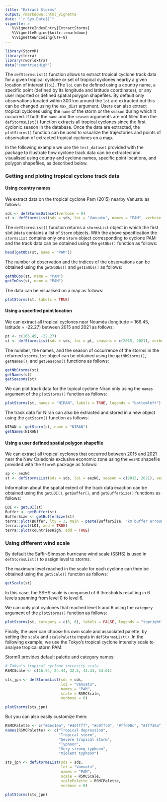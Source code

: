 ```yaml
---
title: "Extract Storms"
output: rmarkdown::html_vignette
date: "`r Sys.Date()`"
vignette: >
   %\VignetteIndexEntry{ExtractStorms}
   %\VignetteEngine{knitr::rmarkdown}
   %\VignetteEncoding{UTF-8}
---
```





``` r
library(StormR)
library(terra)
library(rworldxtra)
data("countriesHigh")
```

The `defStormsList()` function allows to extract tropical cyclone track data for a
given tropical cyclone or set of tropical cyclones nearby a given location of
interest (`loi`). The `loi` can be defined using a country name, a specific
point (defined by its longitude and latitude coordinates), or any user imported
or defined spatial polygon shapefiles. By default only observations located
within 300 km around the `loi` are extracted but this can be changed using the
`max_dist` argument. Users can also extract tropical cyclones using the `name`
of the storm or the `season` during which it occurred. If both the `name` and
the `season` arguments are not filled then the `defStormsList()` function extracts all
tropical cyclones since the first cyclonic season in the database. Once the data
are extracted, the `plotStorms()` function can be used to visualize the
trajectories and points of observation of extracted tropical cyclones on a map.

In the following example we use the `test_dataset` provided with the package to
illustrate how cyclone track data can be extracted and visualised using country
and cyclone names, specific point locations, and polygon shapefiles, as
described below.

### Getting and ploting tropical cyclone track data

#### Using country names

We extract data on the tropical cyclone Pam (2015) nearby Vanuatu as follows:  

``` r
sds <- defStormsDataset(verbose = 0)
st <- defStormsList(sds = sds, loi = "Vanuatu", names = "PAM", verbose = 0)
```

The `defStormsList()` function returns a `stormsList` object in which the first slot
`@data` contains a list of `Storm` objects. With the above specification the
`stormsList` contains only one `Storm` object corresponding to cyclone PAM and
the track data can be obtained using the `getObs()` function as follows:

``` r
head(getObs(st, name = "PAM"))
```

The number of observation and the indices of the observations can be obtained
using the `getNbObs()` and `getInObs()` as follows:

``` r
getNbObs(st, name = "PAM")
getInObs(st, name = "PAM")
```

The data can be visualised on a map as follows:

``` r
plotStorms(st, labels = TRUE)
```

#### Using a specified point location

We can extract all tropical cyclones near Nouméa (longitude = 166.45, latitude =
-22.27) between 2015 and 2021 as follows:

``` r
pt <- c(166.45, -22.27)
st <- defStormsList(sds = sds, loi = pt, seasons = c(2015, 2021), verbose = 0)
```

The number, the names, and the season of occurrence of the storms in the
returned `stormsList` object can be obtained using the `getNbStorms()`,
`getNames()`, and `getSeasons()` functions as follows:

``` r
getNbStorms(st)
getNames(st)
getSeasons(st)
```

We can plot track data for the topical cyclone Niran only using the `names`
argument of the `plotStorms()` function as follows:

``` r
plotStorms(st, names = "NIRAN", labels = TRUE, legends = "bottomleft")
```

The track data for Niran can also be extracted and stored in a new object using
the `getStorm()` function as follows:

``` r
NIRAN <- getStorm(st, name = "NIRAN")
getNames(NIRAN)
```

#### Using a user defined spatial polygon shapefile 

We can extract all tropical cyclones that occurred between 2015 and 2021 near
the New Caledonia exclusive economic zone using the `eezNC` shapefile provided
with the `StormR` package as follows:

``` r
sp <- eezNC
st <- defStormsList(sds = sds, loi = eezNC, season = c(2015, 2021), verbose = 0)
```

Information about the spatial extent of the track data exaction can be obtained
using the `getLOI()`, `getBuffer()`, and `getBufferSize()` functions as follows:

``` r
LOI <- getLOI(st)
Buffer <- getBuffer(st)
BufferSize <- getBufferSize(st)
terra::plot(Buffer, lty = 3, main = paste(BufferSize, "km buffer arround New Caledonian EEZ", sep = " "))
terra::plot(LOI, add = TRUE)
terra::plot(countriesHigh, add = TRUE)
```

### Using different wind scale


By default the Saffir-Simpson hurricane wind scale (SSHS) is used in `defStormsList()`
to assign level to storms.

The maximum level reached in the scale for each cyclone
can then be obtained using the `getScale()` function as follows:

``` r
getScale(st)
```

In this case, the SSHS scale is composed of 6 thresholds resulting in 6 levels
spanning from level 0 to level 6.

We can only plot cyclones that reached level 5 and 6 using the `category`
argument of the `plotStorms()` function as follows:

``` r
plotStorms(st, category = c(5, 6), labels = FALSE, legends = "topright")
```
Finally, the user can choose his own scale and associated palette, by setting the `scale` and `scalePalette` inputs in `defStormsList()`. In the following example, we use the Tokyo's tropical cyclone intensity scale to analyse tropical storm PAM.

StormR provides default palette and category names:

```r
# Tokyo's tropical cyclone intensity scale
RSMCScale <- c(16.94, 24.44, 32.5, 43.33, 53.61)

sts_jpn <- defStormsList(sds = sds,
                         loi = "Vanuatu",
                         names = "PAM",
                         scale = RSMCScale,
                         verbose = 0)

plotStorms(sts_jpn)
```

But you can also easily customize them:
```r
RSMCPalette <- c("#6ec1ea", "#4dffff", "#c0ffc0", "#ffd98c", "#ff738a", "#a188fc")
names(RSMCPalette) <- c("Tropical depression",
                        "Tropical storm",
                        "Severe tropical storm",
                        "Typhoon",
                        "Very strong typhoon",
                        "Violent typhoon")

sts_jpn <- defStormsList(sds = sds,
                         loi = "Vanuatu",
                         names = "PAM",
                         scale = RSMCScale,
                         scalePalette = RSMCPalette,
                         verbose = 0)

plotStorms(sts_jpn)
```
